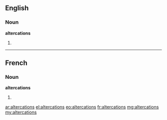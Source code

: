 ==English==

===Noun===
'''altercations'''

# {{plural of|altercation}}

----

==French==

===Noun===
'''altercations''' {{f}}

# {{plural of|altercation|lang=fr}}

[[ar:altercations]]
[[el:altercations]]
[[eo:altercations]]
[[fr:altercations]]
[[mg:altercations]]
[[my:altercations]]